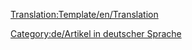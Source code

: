 <noinclude>[[Translation:Template/en/Translation]]</noinclude><noinclude>
</noinclude>
{{en/Ambox| type  = style
| image = en/Translation.png
| text  = <strong>Dieser Artikel wird aus dem Original in englischer Sprache: <includeonly>[{{SERVER}}{{localurl:{{NAMESPACE}}:{{{herkunft}}}|action=view}} {{{herkunft}}}]</includeonly><noinclude>{{{herkunft}}}</noinclude>.</strong><br/>
<p style="font-size: 90%">Sie können sie für die Unterstützung bei der [{{SERVER}}{{localurl:{{NAMESPACE}}:{{PAGENAME}}|action=edit}} Ausarbeitung Verbesserungen]. Verwenden Sie das [[en/Wiki/Manual of Style|Manual of Style]] für die ordnungsgemäße Bearbeitung.<br/>
Denken Sie daran, zu entfernen, sobald die Vorlage Artikel wurde korrekt übersetzt.</p>
}}
<includeonly>[[Category:de/Artikel in deutscher Sprache]]</includeonly>